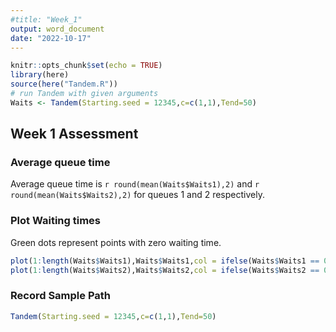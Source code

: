 ```yaml
---
#title: "Week_1"
output: word_document
date: "2022-10-17"
---
```


```r
knitr::opts_chunk$set(echo = TRUE)
library(here)
source(here("Tandem.R"))
# run Tandem with given arguments
Waits <- Tandem(Starting.seed = 12345,c=c(1,1),Tend=50)
```

## Week 1 Assessment

### Average queue time

Average queue time is `r round(mean(Waits$Waits1),2)` and `r round(mean(Waits$Waits2),2)` for queues 1 and 2 respectively.

### Plot Waiting times

Green dots represent points with zero waiting time.
```r
plot(1:length(Waits$Waits1),Waits$Waits1,col = ifelse(Waits$Waits1 == 0,'olivedrab3','lightcoral'))
plot(1:length(Waits$Waits2),Waits$Waits2,col = ifelse(Waits$Waits2 == 0,'olivedrab3','lightcoral'))
```

### Record Sample Path

```r
Tandem(Starting.seed = 12345,c=c(1,1),Tend=50)
```
